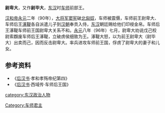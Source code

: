 '''尉卑大'''，又作'''尉毕大'''，[[东汉|东汉]]时[[车师|车师]]前部王。

[[汉和帝|汉和帝]][[永元_(东汉)|永元]]二年（90年），[[大将军|大将军]][[窦宪|窦宪]]破[[北匈奴|北匈奴]]，车师被震慑，车师前王尉卑大、车师后王[[涿鞮|涿鞮]]各自派遣儿子到[[汉朝|汉朝]]奉贡入侍，[[东汉|东汉]]朝廷赐给他们印绶金帛。车师后王涿鞮车师前王国尉卑大关系不和。[[永元_(东汉)|永元]]八年（96年）七月，尉卑大劝说戊己校尉索頵废车师后王涿鞮，立破虏侯细致为王。涿鞮大怒，以为前王尉卑大（尉毕大）出卖而己，因而反击尉卑大。率兵进攻车师前王国，俘虏了尉卑大的妻子和儿女。

==参考资料==
*《[[后汉书|后汉书]]·孝和孝殇帝纪第四》
*《[[后汉书|后汉书]]·西域传·车师后王国》
[[Category:车师君主|Category:车师君主]]
[[category:东汉政治人物|category:东汉政治人物]]
